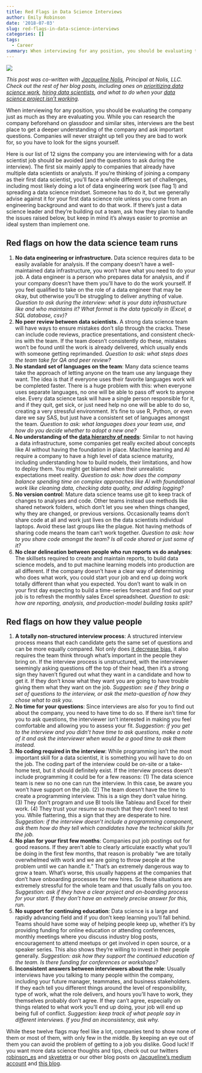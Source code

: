 ```yaml
---
title: Red Flags in Data Science Interviews
author: Emily Robinson
date: '2018-07-03'
slug: red-flags-in-data-science-interviews
categories: []
tags:
  - Career
summary: When interviewing for any position, you should be evaluating the company just as much as they are evaluating you. While you can research the company beforehand on glassdoor and similar sites, interviews are the best place to get a deeper understanding of the company and ask important questions. Companies will never straight up tell you they are bad to work for, so you have to look for the signs yourself. 
---
```


![](/img/red-flag-painting.jpg)

_This post was co-written with [Jacqueline Nolis](https://jnolis.com/), Principal at Nolis, LLC. Check out the rest of her blog posts, including ones on [prioritizing data science work](https://towardsdatascience.com/prioritizing-data-science-work-936b3765fd45), [hiring data scientists](https://medium.com/@skyetetra/hiring-data-scientists-part-1-2813ba44be9b), and what to do when your [data science project isn't working](https://medium.com/@skyetetra/so-your-data-science-project-isnt-working-7bf57e3f12f1)._

When interviewing for any position, you should be evaluating the company just as much as they are evaluating you. While you can research the company beforehand on glassdoor and similar sites, interviews are the best place to get a deeper understanding of the company and ask important questions. Companies will never straight up tell you they are bad to work for, so you have to look for the signs yourself. 

Here is our list of 12 signs the company you are interviewing with for a data scientist job should be avoided (and the questions to ask during the interview). The first six mainly apply to companies that already have multiple data scientists or analysts. If you're thinking of joining a company as their first data scientist, you'll face a whole different set of challenges, including most likely doing a lot of data engineering work (see flag 1) and spreading a data science mindset. Someone has to do it, but we generally advise against it for your first data science role unless you come from an engineering background and want to do that work. If there's just a data science leader and they're building out a team, ask how they plan to handle the issues raised below, but keep in mind it's always easier to promise an ideal system than implement one. 

## Red flags on how the data science team runs

  1. __No data engineering or infrastructure.__ Data science requires data to be easily available for analysis. If the company doesn't have a well-maintained data infrastructure, you won't have what you need to do your job. A data engineer is a person who prepares data for analysis, and if your company doesn't have them you'll have to do the work yourself. If you feel qualified to take on the role of a data engineer that may be okay, but otherwise you'll be struggling to deliver anything of value. _Question to ask during the interview: what is your data infrastructure like and who maintains it? What format is the data typically in (Excel, a SQL database, csv)?_
  2. __No peer review between data scientists.__ A strong data science team will have ways to ensure mistakes don't slip through the cracks. These can include code reviews, practice presentations, and consistent check-ins with the team. If the team doesn't consistently do these, mistakes won't be found until the work is already delivered, which usually ends with someone getting reprimanded. _Question to ask: what steps does the team take for QA and peer review?_
  3. __No standard set of languages on the team__: Many data science teams take the approach of letting anyone on the team use any language they want. The idea is that if everyone uses their favorite languages work will be completed faster. There is a huge problem with this: when everyone uses separate languages, no one will be able to pass off work to anyone else. Every data science task will have a single person responsible for it, and if they quit, get sick, or just need help no one will be able to do so, creating a very stressful environment. It's fine to use R, Python, or even dare we say SAS, but just have a consistent set of languages amongst the team. _Question to ask: what languages does your team use, and how do you decide whether to adopt a new one?_
  4. __No understanding of the [data hierarchy of needs](https://hackernoon.com/the-ai-hierarchy-of-needs-18f111fcc007)__: Similar to not having a data infrastructure, some companies get really excited about concepts like AI without having the foundation in place. Machine learning and AI require a company to have a high level of data science maturity, including understanding how to build models, their limitations, and how to deploy them. You might get blamed when their unrealistic expectations meet reality. _Question to ask: how does the company balance spending time on complex approaches like AI with foundational work like cleaning data, checking data quality, and adding logging?_
  5. __No version control__: Mature data science teams use git to keep track of changes to analyses and code. Other teams instead use methods like shared network folders, which don't let you see when things changed, why they are changed, or previous versions. Occasionally teams don't share code at all and work just lives on the data scientists individual laptops. Avoid these last groups like the plague. Not having methods of sharing code means the team can't work together. _Question to ask: how to you share code amongst the team? Is all code shared or just some of it?_
  6. __No clear delineation between people who run reports vs do analyses__: The skillsets required to create and maintain reports, to build data science models, and to put machine learning models into production are all different. If the company doesn't have a clear way of determining who does what work, you could start your job and end up doing work totally different than what you expected. You don't want to walk in on your first day expecting to build a time-series forecast and find out your job is to refresh the monthly sales Excel spreadsheet. _Question to ask: how are reporting, analysis, and production-model building tasks split?_

## Red flags on how they value people

  1. __A totally non-structured interview process__: A structured interview process means that each candidate gets the same set of questions and can be more equally compared. Not only does [it decrease bias](https://hbr.org/2016/04/how-to-take-the-bias-out-of-interviews), it also requires the team think through what's important in the people they bring on. If the interview process is unstructured, with the interviewer seemingly asking questions off the top of their head, then it's a strong sign they haven't figured out what they want in a candidate and how to get it. If they don't know what they want you are going to have trouble giving them what they want on the job. _Suggestion: see if they bring a set of questions to the interview, or ask the meta-question of how they chose what to ask you._
  2. __No time for your questions__: Since interviews are also for you to find out about the company, you need to have time to do so. If there isn't time for you to ask questions, the interviewer isn't interested in making you feel comfortable and allowing you to assess your fit. _Suggestion: if you get to the interview and you didn't have time to ask questions, make a note of it and ask the interviewer when would be a good time to ask them instead._
  3. __No coding required in the interview__: While programming isn't the most important skill for a data scientist, it is something you will have to do on the job. The coding part of the interview could be on-site or a take-home test, but it should definitely exist. If the interview process doesn't include programming it could be for a few reasons: (1) The data science team is new so no one can run the interview. In this case, be aware you won't have support on the job. (2) The team doesn't have the time to create a programming interview. This is a sign they don't value hiring. (3) They don't program and use BI tools like Tableau and Excel for their work. (4) They trust your resume so much that they don't need to test you. While flattering, this a sign that they are desperate to hire. _Suggestion: if the interview doesn't include a programming component, ask them how do they tell which candidates have the technical skills for the job._
  4. __No plan for your first few months__: Companies put job postings out for good reasons. If they aren't able to clearly articulate exactly what you'll be doing in the first few months, that reason is probably "we are totally overwhelmed with work and we are going to throw people at the problem until we can handle it." That's an extremely dangerous way to grow a team. What's worse, this usually happens at the companies that don't have onboarding processes for new hires. So these situations are extremely stressful for the whole team and that usually falls on you too. _Suggestion: ask if they have a clear project and on-boarding process for your start. If they don't have an extremely precise answer for this, run._
  5. __No support for continuing education__: Data science is a large and rapidly advancing field and if you don't keep learning you'll fall behind. Teams should have some way of helping people keep up, whether it's by providing funding for online education or attending conferences, monthly meetings where you discuss industry blog posts, encouragement to attend meetups or get involved in open source, or a speaker series. This also shows they're willing to invest in their people generally. _Suggestion: ask how they support the continued education of the team. Is there funding for conferences or workshops?_
  6. __Inconsistent answers between interviewers about the role__: Usually interviews have you talking to many people within the company, including your future manager, teammates, and business stakeholders. If they each tell you different things around the level of responsibility, type of work, what the role delivers, and hours you'll have to work, they themselves probably don't agree. If they can't agree, especially on things related to what work you'll end up doing, your job will end up being full of conflict. _Suggestion: keep track of what people say in different interviews. If you find an inconsistency, ask why._
  
While these twelve flags may feel like a lot, companies tend to show none of them or most of them, with only few in the middle. By keeping an eye out of them you can avoid the problem of getting to a job you dislike. Good luck! If you want more data science thoughts and tips, check out our twitters [robinson_es](https://twitter.com/robinson_es) and [skyetetra](https://twitter.com/skyetetra) or our other blog posts on [Jacqueline's medium account](https://medium.com/@skyetetra/latest) and [this blog](http://hookedondata.org/). 
